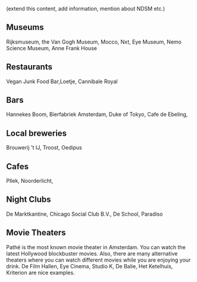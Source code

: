 (extend this content, add information, mention about NDSM etc.) 
## Museums
Rijksmuseum, the Van Gogh Museum, Mocco, Nxt, Eye Museum, Nemo Science Museum, Anne Frank House 
## Restaurants
Vegan Junk Food Bar,Loetje, Cannibale Royal 
## Bars
Hannekes Boom, Bierfabriek Amsterdam, Duke of Tokyo, Cafe de Ebeling,
## Local breweries 
Brouwerij 't IJ, Troost, Oedipus
## Cafes 
Pllek, Noorderlicht, 
## Night Clubs
De Marktkantine, Chicago Social Club B.V., De School, Paradiso
## Movie Theaters 
Pathé is the most known movie theater in Amsterdam. You can watch the latest Hollywood blockbuster movies. Also, there are many alternative theaters where you can watch different movies while you are enjoying your drink. De Film Hallen, Eye Cinema, Studio K, De Balie, Het Ketelhuis, Kriterion are nice examples. 
